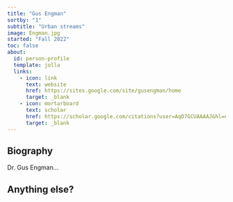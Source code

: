 ```yaml
---
title: "Gus Engman"
sortby: "1"
subtitle: "Urban streams"
image: Engman.jpg
started: "Fall 2022"
toc: false
about:
  id: person-profile
  template: jolla
  links:
    - icon: link
      text: website
      href: https://sites.google.com/site/gusengman/home
      target: _blank
    - icon: mortarboard
      text: scholar
      href: https://scholar.google.com/citations?user=AqD7GCUAAAAJ&hl=en&oi=ao
      target: _blank
---
```


::: {#person-profile}
:::

## Biography

Dr. Gus Engman...

## Anything else?
